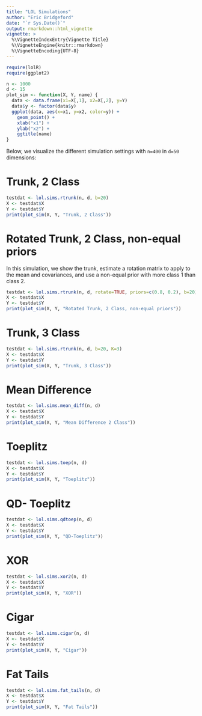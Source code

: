 ```yaml
---
title: "LOL Simulations"
author: "Eric Bridgeford"
date: "`r Sys.Date()`"
output: rmarkdown::html_vignette
vignette: >
  %\VignetteIndexEntry{Vignette Title}
  %\VignetteEngine{knitr::rmarkdown}
  %\VignetteEncoding{UTF-8}
---
```


```r
require(lolR)
require(ggplot2)

n <- 1000
d <- 15
plot_sim <- function(X, Y, name) {
  data <- data.frame(x1=X[,1], x2=X[,2], y=Y)
  data$y <- factor(data$y)
  ggplot(data, aes(x=x1, y=x2, color=y)) +
    geom_point() +
    xlab("x1") +
    ylab("x2") +
    ggtitle(name)
}
```
Below, we visualize the different simulation settings with `n=400` in `d=50` dimensions:

# Trunk, 2 Class

```r
testdat <- lol.sims.rtrunk(n, d, b=20)
X <- testdat$X
Y <- testdat$Y
print(plot_sim(X, Y, "Trunk, 2 Class"))
```

# Rotated Trunk, 2 Class, non-equal priors

In this simulation, we show the trunk, estimate a rotation matrix to apply to the mean and covariances, and use a non-equal prior with more class 1 than class 2.

```r
testdat <- lol.sims.rtrunk(n, d, rotate=TRUE, priors=c(0.8, 0.2), b=20)
X <- testdat$X
Y <- testdat$Y
print(plot_sim(X, Y, "Rotated Trunk, 2 Class, non-equal priors"))
```

# Trunk, 3 Class

```r
testdat <- lol.sims.rtrunk(n, d, b=20, K=3)
X <- testdat$X
Y <- testdat$Y
print(plot_sim(X, Y, "Trunk, 3 Class"))
```

# Mean Difference

```r
testdat <- lol.sims.mean_diff(n, d)
X <- testdat$X
Y <- testdat$Y
print(plot_sim(X, Y, "Mean Difference 2 Class"))
```

# Toeplitz

```r
testdat <- lol.sims.toep(n, d)
X <- testdat$X
Y <- testdat$Y
print(plot_sim(X, Y, "Toeplitz"))
```

# QD- Toeplitz

```r
testdat <- lol.sims.qdtoep(n, d)
X <- testdat$X
Y <- testdat$Y
print(plot_sim(X, Y, "QD-Toeplitz"))
```

# XOR

```r
testdat <- lol.sims.xor2(n, d)
X <- testdat$X
Y <- testdat$Y
print(plot_sim(X, Y, "XOR"))
```

# Cigar

```r
testdat <- lol.sims.cigar(n, d)
X <- testdat$X
Y <- testdat$Y
print(plot_sim(X, Y, "Cigar"))
```

# Fat Tails

```r
testdat <- lol.sims.fat_tails(n, d)
X <- testdat$X
Y <- testdat$Y
print(plot_sim(X, Y, "Fat Tails"))
```
